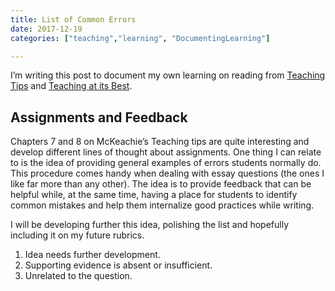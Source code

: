 ```yaml
---
title: List of Common Errors
date: 2017-12-19
categories: ["teaching","learning", "DocumentingLearning"]

---
```


I'm writing this post to document my own learning on reading from [Teaching Tips](https://books.google.com/books/about/McKeachie_s_Teaching_Tips_Strategies_Res.html?id=v_0zqB13lW8C) and [Teaching at its Best](https://books.google.com/books/about/Teaching_at_Its_Best.html?id=NC5P8z-u-H0C).  

## Assignments and Feedback

Chapters 7 and 8 on McKeachie's Teaching tips are quite interesting and develop different lines of thought about assignments. One thing I can relate to is the idea of providing general examples of errors students normally do. This procedure comes handy when dealing with essay questions (the ones I like far more than any other). The idea is to provide feedback that can be helpful while, at the same time, having a place for students to identify common mistakes and help them internalize good practices while writing. 

I will be developing further this idea, polishing the list and hopefully including it on my future rubrics.

1. Idea needs further development.
1. Supporting evidence is absent or insufficient. 
1. Unrelated to the question. 
